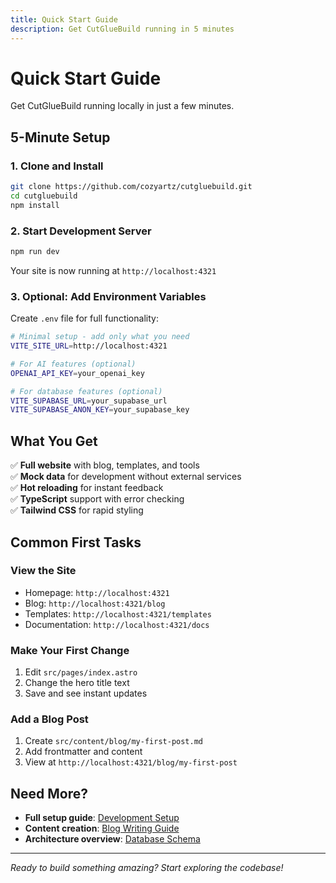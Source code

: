 ```yaml
---
title: Quick Start Guide
description: Get CutGlueBuild running in 5 minutes
---
```



# Quick Start Guide

Get CutGlueBuild running locally in just a few minutes.

## 5-Minute Setup

### 1. Clone and Install

```bash
git clone https://github.com/cozyartz/cutgluebuild.git
cd cutgluebuild
npm install
```

### 2. Start Development Server

```bash
npm run dev
```

<Badge text="Success!" variant="success" /> Your site is now running at `http://localhost:4321`

### 3. Optional: Add Environment Variables

Create `.env` file for full functionality:

```bash
# Minimal setup - add only what you need
VITE_SITE_URL=http://localhost:4321

# For AI features (optional)
OPENAI_API_KEY=your_openai_key

# For database features (optional)  
VITE_SUPABASE_URL=your_supabase_url
VITE_SUPABASE_ANON_KEY=your_supabase_key
```

## What You Get

✅ **Full website** with blog, templates, and tools  
✅ **Mock data** for development without external services  
✅ **Hot reloading** for instant feedback  
✅ **TypeScript** support with error checking  
✅ **Tailwind CSS** for rapid styling  

## Common First Tasks

### View the Site
- Homepage: `http://localhost:4321`
- Blog: `http://localhost:4321/blog`
- Templates: `http://localhost:4321/templates`
- Documentation: `http://localhost:4321/docs`

### Make Your First Change
1. Edit `src/pages/index.astro`
2. Change the hero title text
3. Save and see instant updates

### Add a Blog Post
1. Create `src/content/blog/my-first-post.md`
2. Add frontmatter and content
3. View at `http://localhost:4321/blog/my-first-post`

## Need More?

- **Full setup guide**: [Development Setup](/docs/development/setup/)
- **Content creation**: [Blog Writing Guide](/docs/guides/blog-writing-guide/)
- **Architecture overview**: [Database Schema](/docs/reference/database-schema/)

---

*Ready to build something amazing? Start exploring the codebase!*
